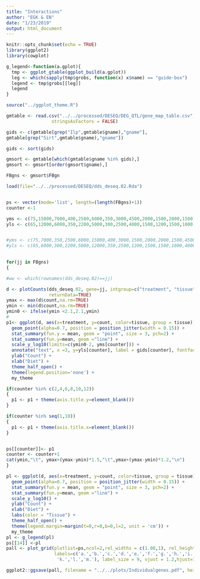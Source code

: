```yaml
---
title: "Interactions"
author: "EGK & EN"
date: "1/23/2019"
output: html_document
---
```


```r
knitr::opts_chunk$set(echo = TRUE)
library(ggplot2)
library(cowplot)

g_legend<-function(a.gplot){
  tmp <- ggplot_gtable(ggplot_build(a.gplot))
  leg <- which(sapply(tmp$grobs, function(x) x$name) == "guide-box")
  legend <- tmp$grobs[[leg]]
  legend
}

source("../ggplot_theme.R")


```

```r
gmtable <- read.csv("../../processed/DESEQ/DEG_QTL/gene_map_table.csv", 
                 stringsAsFactors = FALSE)

gids <- c(gmtable[grep("Ilp",gmtable$gname),"gname"],
gmtable[grep("Sirt",gmtable$gname),"gname"])

gids <- sort(gids)

gmsort <- gmtable[which(gmtable$gname %in% gids),]
gmsort <- gmsort[order(gmsort$gname),]

FBgns <- gmsort$FBgn

load(file="../../processed/DESEQ/dds_deseq.02.Rda")


ps <- vector(mode='list', length=(length(FBgns)+1))
counter <-1

yms <- c(75,15000,7000,400,2500,6000,350,3000,4500,2000,1500,2000,1500)
yls <- c(65,12000,6000,350,2200,5000,300,2500,4000,1500,1200,1500,1000)


#yms <- c(75,7000,350,2500,6000,15000,400,3000,1500,2000,2000,1500,4500)
#yls <- c(65,6000,300,2200,5000,12000,350,2500,1200,1500,1500,1000,4000)

  
for(jj in FBgns)
{

#ww <- which(rownames(dds_deseq.02)==jj)

d <- plotCounts(dds_deseq.02, gene=jj, intgroup=c("treatment", "tissue"), 
                returnData=TRUE)
ymax <- max(d$count,na.rm=TRUE)
ymin <- min(d$count,na.rm=TRUE)
ymin0 <- ifelse(ymin <2.1,2.1,ymin) 
#
p1<- ggplot(d, aes(x=treatment, y=count, color=tissue, group = tissue)) + 
  geom_point(alpha=0.7, position = position_jitter(width = 0.15)) +
  stat_summary(fun.y = mean, geom = "point", size = 3, pch=2) +
  stat_summary(fun.y=mean, geom ="line") + 
  scale_y_log10(limits=c(ymin0-2, yms[counter])) +
  annotate("text", x =3, y=yls[counter], label = gids[counter], fontface=3, color="grey30") +
  ylab("Count") +
  xlab("Diet") +
  theme_half_open() +
  theme(legend.position='none') +
  my_theme

if(counter %in% c(2,4,6,8,10,12))
{
  p1 <- p1 + theme(axis.title.y=element_blank())  
}

if(counter %in% seq(1,10))
{
  p1 <- p1 + theme(axis.title.x=element_blank())  
}


ps[[counter]]<- p1
counter <- counter+1
cat(ymin,"\t", ymax+(ymax-ymin)*1.5,"\t",ymax+(ymax-ymin)*1.2,"\n")
}

pl <- ggplot(d, aes(x=treatment, y=count, color=tissue, group = tissue)) + 
  geom_point(alpha=0.7, position = position_jitter(width = 0.15)) +
  stat_summary(fun.y = mean, geom = "point", size = 3, pch=2) +
  stat_summary(fun.y=mean, geom ="line") + 
  scale_y_log10() +
  ylab("Count") +
  xlab("Diet") +
  labs(color = "Tissue") +
  theme_half_open() +
  theme(legend.margin=margin(t=0,r=0,b=0,l=2, unit = 'cm')) +
  my_theme
pl <- g_legend(pl)
ps[[14]] <-pl 
pall <- plot_grid(plotlist=ps,ncol=2,rel_widths = c(1.08,1), rel_heights = c(rep(1,5),1.1,1.1),
                  labels=c('a.','b.','c.','d.','e.','f.','g.','h.','i.','j.',
                   'k.','l.','m.'), label_size = 9, vjust = 1.2,hjust=1.2)

ggplot2::ggsave(pall, filename = "../../plots/Individualgenes.pdf", height = 10, width=3.5)
```
